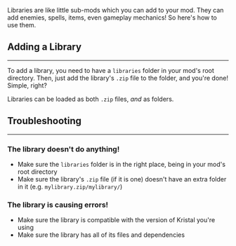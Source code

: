 Libraries are like little sub-mods which you can add to your mod. They can add enemies, spells, items, even gameplay mechanics! So here's how to use them.

## Adding a Library
---

To add a library, you need to have a `libraries` folder in your mod's root directory. Then, just add the library's `.zip` file to the folder, and you're done! Simple, right?

Libraries can be loaded as both `.zip` files, *and* as folders.



## Troubleshooting
---

### The library doesn't do anything!

- Make sure the `libraries` folder is in the right place, being in your mod's root directory
- Make sure the library's `.zip` file (if it is one) doesn't have an extra folder in it (e.g. `mylibrary.zip/mylibrary/`)

### The library is causing errors!

- Make sure the library is compatible with the version of Kristal you're using
- Make sure the library has all of its files and dependencies
